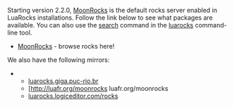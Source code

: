 Starting version 2.2.0, [http://rocks.moonscript.org MoonRocks] is the default rocks server enabled in LuaRocks installations. Follow the link below to see what packages are available. You can also use the [[search]] command in the [[luarocks]] command-line tool.

* [http://rocks.moonscript.org MoonRocks] - browse rocks here!

We also have the following mirrors:

** [http://luarocks.giga.puc-rio.br/ luarocks.giga.puc-rio.br]
** [http://luafr.org/moonrocks luafr.org/moonrocks
** [http://luarocks.logiceditor.com/rocks luarocks.logiceditor.com/rocks]